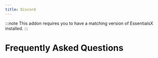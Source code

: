 ```yaml
---
title: Discord
---
```


:::note
This addon requires you to have a matching version of EssentialsX installed.
:::

# Frequently Asked Questions